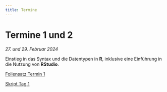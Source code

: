 ```yaml
---
title: Termine
---
```



# Termine 1 und 2

*27. und 29. Februar 2024*

Einstieg in das Syntax und die Datentypen in **R**, inklusive eine Einführung in
die Nutzung von **RStudio**.

[Foliensatz Termin 1](Dateien/FolienRKurs-1.pdf)

[Skript Tag 1](Dateien/Tag1.R)

<!--
[Skript Tag 2](documents/Tag2.R)

# Termine 3 und 4

*05. und 07. März 2024*

Einführung in R-Objekten mit einer besonderen Berücksichtigung von Datensätzen
(Klasse `data.frame`), sowie das Schreiben und Lesen von Dateien.

[Folien](documents/FolienRKurs-34.pdf)

[Skript Tag 3](documents/Tag3.R)

[Skript Tag 4](documents/Tag4.R)

# Termine 5 und 6

*12. und 14. März 2024*

Statistische Auswertungen von Datensätzen (Klasse `data.frame`) und
Erstellung von Graphiken (Plots). Dazu werden bewährte Verfahren für
Datenverwaltung diskutiert.

[Folien](documents/FolienRKurs-56.pdf)

[Skript Tag 5](documents/Tag5.R)
[Skript Tag 6](documents/Tag6.R)

# Termine 7 und 8

*19. und 21. März 2024*

Zweite Runde mit Plots, diesmal handeln wir Funktionen vom Paket `ggplot2`.
Automatisieren von Skripte mittels Schleifen, Funktionen und Quellcode.
Nach der letzten Sitzung bist du kein Anfänger mehr.

[Folien](documents/FolienRKurs-78.pdf)

[Skript Tag 7](documents/Tag7.R)

[Skript Tag 8](documents/Tag8.R)

[Notizbuch mit Rmarkdown](documents/meinNotebook.Rmd)

[Quellcode für Tag 7](documents/MeineFunktionen.R)

[Dokument als Rmarkdown](documents/Statistik.Rmd)

-->
